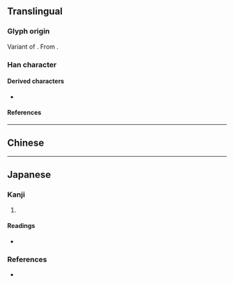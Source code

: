 {{also|時}}
{{character info}}
==Translingual==
{{stroke order|strokes=7}}
{{stroke order|type=animate}}

===Glyph origin===
Variant of {{l|mul|時}}. From {{w|cursive script (East Asia)|cursive script}}.

===Han character===
{{Han char|rn=72|rad=日|as=03|sn=7|four=|canj=ADI|ids=⿰日寸}}

====Derived characters====
* {{l|mul|[[𫪅]], [[埘]], [[𪶄]], [[𬌠]], [[𬖞]], [[鲥]], [[莳]], [[𦋂]], [[𣠈]]}}

====References====
{{Han ref|kx=0490.221|dkj=13772|dj=0851.220|hdz=21487.020|uh=65F6}}

----

==Chinese==
{{zh-see|時|sv}}

----

==Japanese==

===Kanji===
{{ja-kanji|grade=|rs=日03}}

# {{alternative form of|ja|時}}

====Readings====
* {{ja-readings
|on=[[じ]] (ji)
|kun=[[とき]] (toki)}}

===References===
* {{R:Koseki Moji|154790}}